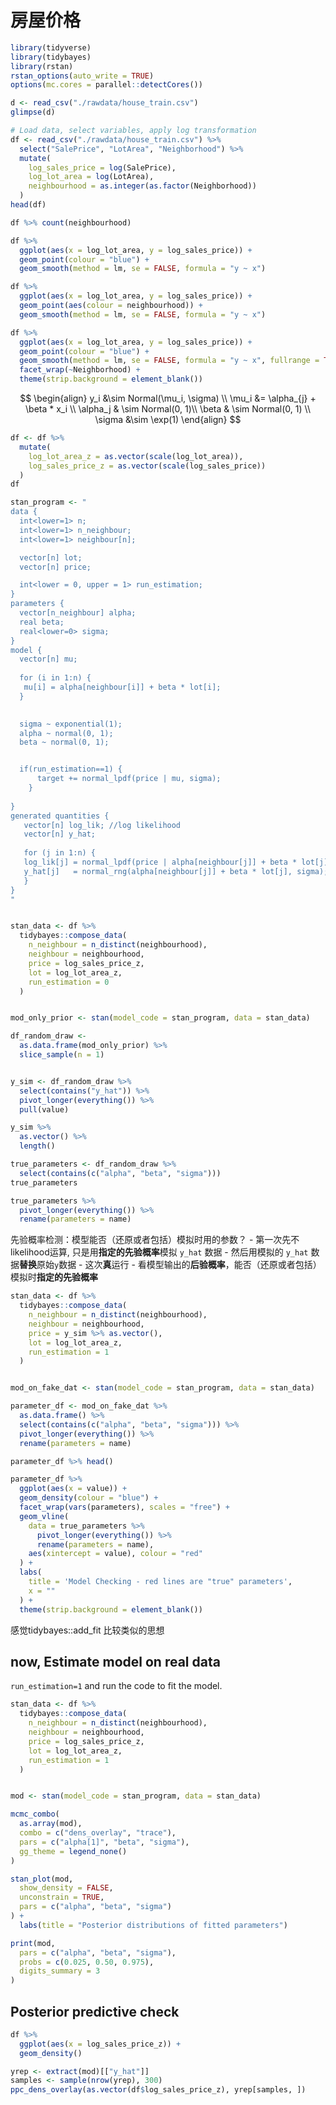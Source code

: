 # 房屋价格 {#house-price}


```r
library(tidyverse)
library(tidybayes)
library(rstan)
rstan_options(auto_write = TRUE)
options(mc.cores = parallel::detectCores())
```




```r
d <- read_csv("./rawdata/house_train.csv")
glimpse(d)
```


```r
# Load data, select variables, apply log transformation
df <- read_csv("./rawdata/house_train.csv") %>%
  select("SalePrice", "LotArea", "Neighborhood") %>%
  mutate(
    log_sales_price = log(SalePrice),
    log_lot_area = log(LotArea),
    neighbourhood = as.integer(as.factor(Neighborhood))
  )
head(df)
```


```r
df %>% count(neighbourhood)
```


```r
df %>%
  ggplot(aes(x = log_lot_area, y = log_sales_price)) +
  geom_point(colour = "blue") +
  geom_smooth(method = lm, se = FALSE, formula = "y ~ x")
```


```r
df %>%
  ggplot(aes(x = log_lot_area, y = log_sales_price)) +
  geom_point(aes(colour = neighbourhood)) +
  geom_smooth(method = lm, se = FALSE, formula = "y ~ x")
```


```r
df %>%
  ggplot(aes(x = log_lot_area, y = log_sales_price)) +
  geom_point(colour = "blue") +
  geom_smooth(method = lm, se = FALSE, formula = "y ~ x", fullrange = TRUE) +
  facet_wrap(~Neighborhood) +
  theme(strip.background = element_blank())
```



$$
\begin{align}
y_i &\sim Normal(\mu_i, \sigma) \\
\mu_i &= \alpha_{j} + \beta * x_i \\
\alpha_j & \sim Normal(0, 1)\\
\beta & \sim Normal(0, 1) \\
\sigma &\sim \exp(1)
\end{align}
$$



```r
df <- df %>%
  mutate(
    log_lot_area_z = as.vector(scale(log_lot_area)),
    log_sales_price_z = as.vector(scale(log_sales_price))
  )
df
```


```r
stan_program <- "
data {
  int<lower=1> n;           
  int<lower=1> n_neighbour;      
  int<lower=1> neighbour[n];     

  vector[n] lot;  
  vector[n] price;  

  int<lower = 0, upper = 1> run_estimation;
}
parameters {
  vector[n_neighbour] alpha;
  real beta;
  real<lower=0> sigma;
}
model {
  vector[n] mu;  
  
  for (i in 1:n) {
   mu[i] = alpha[neighbour[i]] + beta * lot[i];
  }
  

  sigma ~ exponential(1);
  alpha ~ normal(0, 1);
  beta ~ normal(0, 1);


  if(run_estimation==1) {
      target += normal_lpdf(price | mu, sigma);
    }
    
}
generated quantities {
   vector[n] log_lik; //log likelihood
   vector[n] y_hat;
   
   for (j in 1:n) {
   log_lik[j] = normal_lpdf(price | alpha[neighbour[j]] + beta * lot[j], sigma);
   y_hat[j]   = normal_rng(alpha[neighbour[j]] + beta * lot[j], sigma);
   }
}
"


stan_data <- df %>%
  tidybayes::compose_data(
    n_neighbour = n_distinct(neighbourhood),
    neighbour = neighbourhood,
    price = log_sales_price_z,
    lot = log_lot_area_z,
    run_estimation = 0
  )


mod_only_prior <- stan(model_code = stan_program, data = stan_data)
```




```r
df_random_draw <-
  as.data.frame(mod_only_prior) %>%
  slice_sample(n = 1)


y_sim <- df_random_draw %>%
  select(contains("y_hat")) %>%
  pivot_longer(everything()) %>%
  pull(value)

y_sim %>%
  as.vector() %>%
  length()
```




```r
true_parameters <- df_random_draw %>%
  select(contains(c("alpha", "beta", "sigma")))
true_parameters

true_parameters %>%
  pivot_longer(everything()) %>%
  rename(parameters = name)
```



先验概率检测：模型能否（还原或者包括）模拟时用的参数？
- 第一次先不likelihood运算, 只是用**指定的先验概率**模拟 `y_hat` 数据
- 然后用模拟的 `y_hat` 数据**替换**原始`y`数据
- 这次**真**运行
- 看模型输出的**后验概率**，能否（还原或者包括）模拟时**指定的先验概率**

```r
stan_data <- df %>%
  tidybayes::compose_data(
    n_neighbour = n_distinct(neighbourhood),
    neighbour = neighbourhood,
    price = y_sim %>% as.vector(),
    lot = log_lot_area_z,
    run_estimation = 1
  )


mod_on_fake_dat <- stan(model_code = stan_program, data = stan_data)
```

```r
parameter_df <- mod_on_fake_dat %>%
  as.data.frame() %>%
  select(contains(c("alpha", "beta", "sigma"))) %>%
  pivot_longer(everything()) %>%
  rename(parameters = name)

parameter_df %>% head()
```


```r
parameter_df %>%
  ggplot(aes(x = value)) +
  geom_density(colour = "blue") +
  facet_wrap(vars(parameters), scales = "free") +
  geom_vline(
    data = true_parameters %>%
      pivot_longer(everything()) %>%
      rename(parameters = name),
    aes(xintercept = value), colour = "red"
  ) +
  labs(
    title = 'Model Checking - red lines are "true" parameters',
    x = ""
  ) +
  theme(strip.background = element_blank())
```



感觉tidybayes::add_fit 比较类似的思想





## now, Estimate model on real data

`run_estimation=1` and run the code to fit the model.


```r
stan_data <- df %>%
  tidybayes::compose_data(
    n_neighbour = n_distinct(neighbourhood),
    neighbour = neighbourhood,
    price = log_sales_price_z,
    lot = log_lot_area_z,
    run_estimation = 1
  )


mod <- stan(model_code = stan_program, data = stan_data)
```


```r
mcmc_combo(
  as.array(mod),
  combo = c("dens_overlay", "trace"),
  pars = c("alpha[1]", "beta", "sigma"),
  gg_theme = legend_none()
)
```




```r
stan_plot(mod,
  show_density = FALSE,
  unconstrain = TRUE,
  pars = c("alpha", "beta", "sigma")
) +
  labs(title = "Posterior distributions of fitted parameters")
```






```r
print(mod,
  pars = c("alpha", "beta", "sigma"),
  probs = c(0.025, 0.50, 0.975),
  digits_summary = 3
)
```





## Posterior predictive check 

```r
df %>%
  ggplot(aes(x = log_sales_price_z)) +
  geom_density()
```




```r
yrep <- extract(mod)[["y_hat"]]
samples <- sample(nrow(yrep), 300)
ppc_dens_overlay(as.vector(df$log_sales_price_z), yrep[samples, ])
```
